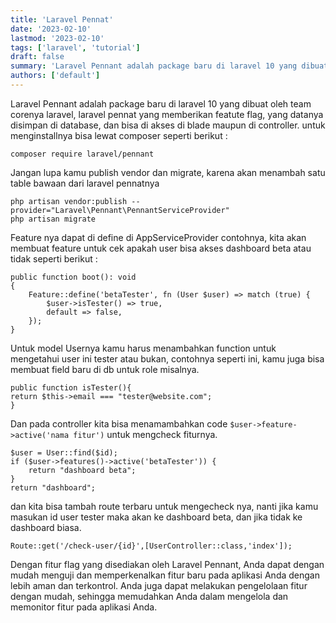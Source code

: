 ```yaml
---
title: 'Laravel Pennat'
date: '2023-02-10'
lastmod: '2023-02-10'
tags: ['laravel', 'tutorial']
draft: false
summary: 'Laravel Pennant adalah package baru di laravel 10 yang dibuat oleh team corenya laravel, laravel pennat yang memberikan featute flag.'
authors: ['default']
---
```


Laravel Pennant adalah package baru di laravel 10 yang dibuat oleh team corenya laravel, laravel pennat yang memberikan featute flag, yang datanya disimpan di database, dan bisa di akses di blade maupun di controller. untuk menginstallnya bisa lewat composer seperti berikut :

```
composer require laravel/pennant
```

Jangan lupa kamu publish vendor dan migrate, karena akan menambah satu table bawaan dari laravel pennatnya

```
php artisan vendor:publish --provider="Laravel\Pennant\PennantServiceProvider"
php artisan migrate
```

Feature nya dapat di define di AppServiceProvider contohnya, kita akan membuat feature untuk cek apakah user bisa akses dashboard beta atau tidak seperti berikut :

```php:AppServiceProvider.php
public function boot(): void
{
    Feature::define('betaTester', fn (User $user) => match (true) {
        $user->isTester() => true,
        default => false,
    });
}
```

Untuk model Usernya kamu harus menambahkan function untuk mengetahui user ini tester atau bukan, contohnya seperti ini, kamu juga bisa membuat field baru di db untuk role misalnya.

```php:User.php
public function isTester(){
return $this->email === "tester@website.com";
}
```

Dan pada controller kita bisa menamambahkan code `$user->feature->active('nama fitur')` untuk mengcheck fiturnya.

```php:UserController.php {2}
$user = User::find($id);
if ($user->features()->active('betaTester')) {
    return "dashboard beta";
}
return "dashboard";
```

dan kita bisa tambah route terbaru untuk mengecheck nya, nanti jika kamu masukan id user tester maka akan ke dashboard beta, dan jika tidak ke dashboard biasa.

```php:Web.php
Route::get('/check-user/{id}',[UserController::class,'index']);
```

Dengan fitur flag yang disediakan oleh Laravel Pennant, Anda dapat dengan mudah menguji dan memperkenalkan fitur baru pada aplikasi Anda dengan lebih aman dan terkontrol. Anda juga dapat melakukan pengelolaan fitur dengan mudah, sehingga memudahkan Anda dalam mengelola dan memonitor fitur pada aplikasi Anda.
